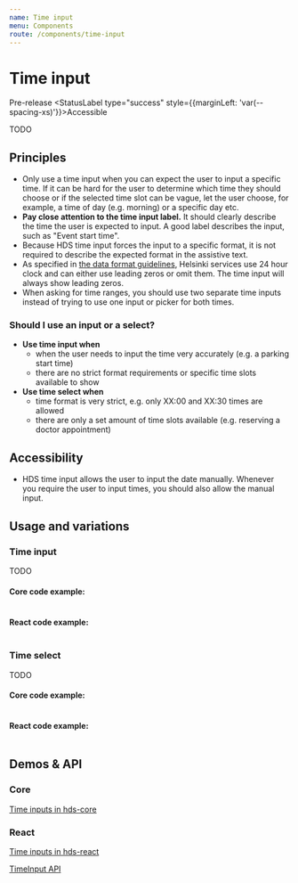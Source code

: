```yaml
---
name: Time input
menu: Components
route: /components/time-input
---
```




# Time input

<StatusLabel type="alert">Pre-release</StatusLabel>
<StatusLabel type="success" style={{marginLeft: 'var(--spacing-xs)'}}>Accessible</StatusLabel>

<LargeParagraph>
    TODO
</LargeParagraph>

## Principles
- Only use a time input when you can expect the user to input a specific time. If it can be hard for the user to determine which time they should choose or if the selected time slot can be vague, let the user choose, for example, a time of day (e.g. morning) or a specific day etc.
- **Pay close attention to the time input label.** It should clearly describe the time the user is expected to input. A good label describes the input, such as "Event start time".
- Because HDS time input forces the input to a specific format, it is not required to describe the expected format in the assistive text.
- As specified in [the data format guidelines](/guidelines/data-formats), Helsinki services use 24 hour clock and can either use leading zeros or omit them. The time input will always show leading zeros.
- When asking for time ranges, you should use two separate time inputs instead of trying to use one input or picker for both times.

### Should I use an input or a select?
- **Use time input when**
  - when the user needs to input the time very accurately (e.g. a parking start time)
  - there are no strict format requirements or specific time slots available to show
- **Use time select when**
  - time format is very strict, e.g. only XX:00 and XX:30 times are allowed
  - there are only a set amount of time slots available (e.g. reserving a doctor appointment)

## Accessibility
- HDS time input allows the user to input the date manually. Whenever you require the user to input times, you should also allow the manual input.

## Usage and variations

### Time input
TODO

<Playground>

</Playground>

#### Core code example:
```html

```

#### React code example:
```tsx

```

### Time select
TODO

<Playground>

</Playground>

#### Core code example:
```html

```

#### React code example:
```tsx

```

## Demos & API

### Core

[Time inputs in hds-core](/storybook/core/?path=/story/components-text-input--default)

### React

[Time inputs in hds-react](/storybook/react/?path=/story/components-textinput--default)

[TimeInput API](/storybook/react/?path=/docs/components-textinput--default)
